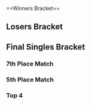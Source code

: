 {{DISPLAYTITLE:MLG Anaheim 2006}}{{SetGame|melee}}
{{tabs static
|name1=Overview
|link1=MLG/2006/Anaheim
|name2=Singles Bracket
|link2=MLG/2006/Anaheim/Singles Bracket
|This=2
}}<br/>
==Winners Bracket==
{{32DEWBracketA
|tourneylink=MLG/2006/Anaheim
|tourneyname=MLG Anaheim 2006
|r1m1p1=Ken |r1m1p1flag=us |r1m1p1score=3 |r1m1win=1
|r1m1p2=Mr. Pbody |r1m1p2flag=us |r1m1p2score=0
|r1m2p1=KillaOR |r1m2p1flag=us |r1m2p1score=0 |r1m2win=2
|r1m2p2=Husband |r1m2p2flag=us |r1m2p2score=3

|r1m3p1=Rob$ |r1m3p1flag=us |r1m3p1score=3 |r1m3win=1
|r1m3p2=The Germ |r1m3p2flag=us |r1m3p2score=0
|r1m3p1char1=falco |r1m3p2char1=falco |r1m3p1stock1=1 |r1m3p2stock1=0 |r1m3win1=1 |r1m3stage1=Pokémon Stadium
|r1m3p1char2=falco |r1m3p2char2=falco |r1m3p1stock2=1 |r1m3p2stock2=0 |r1m3win2=1 |r1m3stage2=Final Destination
|r1m3p1char3=falco |r1m3p2char3=falco |r1m3p1stock3=2 |r1m3p2stock3=0 |r1m3win3=1 |r1m3stage3=Dream Land
|r1m3details={{BracketMatchDetails|reddit=|comment=|vodgame1=https://youtu.be/RHL2uT3ZJ-8
|vodgame2=https://youtu.be/Fry0rJDItIU
|vodgame3=https://youtu.be/F_z_NH9nwfg}}

|r1m4p1=SilentSpectre |r1m4p1flag=us |r1m4p1score=1 |r1m4win=2
|r1m4p2=Tink |r1m4p2flag=us |r1m4p2score=3
|r1m5p1=Mew2King |r1m5p1flag=us |r1m5p1score=3 |r1m5win=1
|r1m5p2=Knivez |r1m5p2flag=us |r1m5p2score=1
|r1m6p1=Forward |r1m6p1flag=us |r1m6p1score=0 |r1m6win=2
|r1m6p2=King |r1m6p2flag=ca |r1m6p2score=3
|r1m7p1=FastLikeTree |r1m7p1flag=us |r1m7p1score=3 |r1m7win=1
|r1m7p2=BloodOfTheFallen |r1m7p2flag=us |r1m7p2score=2
|r1m8p1=Arash |r1m8p1flag=us |r1m8p1score=0 |r1m8win=2
|r1m8p2=KoreanDJ |r1m8p2flag=us |r1m8p2score=3

|r1m9p1=ChuDat |r1m9p1flag=us |r1m9p1score=3 |r1m9win=1
|r1m9p2=Mike Y |r1m9p2flag=us |r1m9p2score=1
|r1m10p1=Taj |r1m10p1flag=us |r1m10p1score=0 |r1m10win=2
|r1m10p2=Dope |r1m10p2flag=us |r1m10p2score=3
|r1m11p1=HugS |r1m11p1flag=us |r1m11p1score=3 |r1m11win=1
|r1m11p2=Kaiser |r1m11p2flag=us |r1m11p2score=0
|r1m12p1=Wolf |r1m12p1flag=us |r1m12p1score=0 |r1m12win=2
|r1m12p2=Caveman |r1m12p2flag=us |r1m12p2score=3

|r1m13p1=Isai |r1m13p1flag=us |r1m13p1score=3 |r1m13win=1
|r1m13p2=DieSuperFly |r1m13p2flag=us |r1m13p2score=1
|r1m13p1char1=cf |r1m13p2char1=sheik |r1m13p1stock1=3 |r1m13p2stock1=0 |r1m13win1=1 |r1m13stage1=Dream Land
|r1m13p1char2=cf |r1m13p2char2=fox |r1m13p1stock2=0 |r1m13p2stock2=2 |r1m13win2=2 |r1m13stage2=Jungle Japes
|r1m13p1char3=cf |r1m13p2char3=fox |r1m13p1stock3=1 |r1m13p2stock3=0 |r1m13win3=1 |r1m13stage3=Pokémon Stadium
|r1m13p1char4=cf |r1m13p2char4=fox |r1m13p1stock4=1 |r1m13p2stock4=0 |r1m13win4=1 |r1m13stage4=Battlefield
|r1m13details={{BracketMatchDetails|reddit=|comment=|vodgame1=https://youtu.be/YKKC7xVIvoQ
|vodgame2=https://youtu.be/wNVdldVqEWY
|vodgame3=https://youtu.be/L7AZwAqH0Es
|vodgame4=https://youtu.be/BA3GiwYKSvk}}

|r1m14p1=Straight |r1m14p1flag=us |r1m14p1score=1 |r1m14win=2
|r1m14p2=Wife |r1m14p2flag=us |r1m14p2score=3
|r1m15p1=Eddie |r1m15p1flag=us |r1m15p1score={{win}} |r1m15win=1
|r1m15p2=Manacloud |r1m15p2flag=us |r1m15p2score=
|r1m16p1=PandaX |r1m16p1flag=us |r1m16p1score=0 |r1m16win=2
|r1m16p2=PC Chris |r1m16p2flag=us |r1m16p2score=3

|r2m1p1=Ken |r2m1p1flag=us |r2m1p1score=3 |r2m1win=1
|r2m1p2=Husband |r2m1p2flag=us |r2m1p2score=1
|r2m2p1=Rob$ |r2m2p1flag=us |r2m2p1score=2 |r2m2win=2
|r2m2p2=Tink |r2m2p2flag=us |r2m2p2score=3
|r2m3p1=Mew2King |r2m3p1flag=us |r2m3p1score=3 |r2m3win=1
|r2m3p2=King |r2m3p2flag=ca |r2m3p2score=0
|r2m4p1=FastLikeTree |r2m4p1flag=us |r2m4p1score=2 |r2m4win=2
|r2m4p2=KoreanDJ |r2m4p2flag=us |r2m4p2score=3

|r2m5p1=ChuDat |r2m5p1flag=us |r2m5p1score=3 |r2m5win=1
|r2m5p2=Dope |r2m5p2flag=us |r2m5p2score=1
|r2m5p1char1=ic |r2m5p2char1=fox |r2m5p1stock1=3 |r2m5p2stock1=0 |r2m5win1=1 |r2m5stage1=Fountain of Dreams
|r2m5p1char2=marth |r2m5p2char2=falco |r2m5p1stock2=1 |r2m5p2stock2=0 |r2m5win2=1 |r2m5stage2=Rainbow Cruise
|r2m5p1char3=ic |r2m5p2char3=falco |r2m5p1stock3=0 |r2m5p2stock3=1 |r2m5win3=2 |r2m5stage3=Pokémon Stadium
|r2m5p1char4=ic |r2m5p2char4=falco |r2m5p1stock4=2 |r2m5p2stock4=0 |r2m5win4=1 |r2m5stage4=Dream Land
|r2m5details={{BracketMatchDetails|reddit=|comment=|vodgame1=https://youtu.be/8GP_nQywQuU
|vodgame2=https://youtu.be/0kHTp7U7PAQ
|vodgame3=https://youtu.be/5zjOH_bcLvs
|vodgame4=https://youtu.be/-91v0x-xRhw}}

|r2m6p1=HugS |r2m6p1flag=us |r2m6p1score=3 |r2m6win=1
|r2m6p2=Caveman |r2m6p2flag=us |r2m6p2score=2

|r2m7p1=Isai |r2m7p1flag=us |r2m7p1score=3 |r2m7win=1
|r2m7p2=Wife |r2m7p2flag=us |r2m7p2score=1
|r2m7p1char1=sheik |r2m7p2char1=peach |r2m7p1stock1=1 |r2m7p2stock1=0 |r2m7win1=1 |r2m7stage1=Fountain of Dreams
|r2m7p1char2=cf |r2m7p2char2=peach |r2m7p1stock2=2 |r2m7p2stock2=0 |r2m7win2=1 |r2m7stage2=Mute City
|r2m7p1char3=sheik |r2m7p2char3=peach |r2m7p1stock3=0 |r2m7p2stock3=2 |r2m7win3=2 |r2m7stage3=Yoshi's Story
|r2m7p1char4=cf |r2m7p2char4=peach |r2m7p1stock4=1 |r2m7p2stock4=0 |r2m7win4=1 |r2m7stage4=Dream Land
|r2m7details={{BracketMatchDetails|reddit=|comment=|vodgame1=https://youtu.be/hUUfoH_uyJU
|vodgame2=https://youtu.be/TXmEdyx5XHc
|vodgame3=https://youtu.be/IGXWUPaDsZU
|vodgame4=https://youtu.be/71jOIQ6OhFE}}

|r2m8p1=Eddie |r2m8p1flag=us |r2m8p1score=0 |r2m8win=2
|r2m8p2=PC Chris |r2m8p2flag=us |r2m8p2score=3

|r3m1p1=Ken |r3m1p1flag=us |r3m1p1score=3 |r3m1win=1
|r3m1p2=Tink |r3m1p2flag=us |r3m1p2score=0
|r3m2p1=Mew2King |r3m2p1flag=us |r3m2p1score=3 |r3m2win=1
|r3m2p2=KoreanDJ |r3m2p2flag=us |r3m2p2score=0
|r3m3p1=ChuDat |r3m3p1flag=us |r3m3p1score=3 |r3m3win=1
|r3m3p2=HugS |r3m3p2flag=us |r3m3p2score=1
|r3m4p1=Isai |r3m4p1flag=us |r3m4p1score=2 |r3m4win=2
|r3m4p2=PC Chris |r3m4p2flag=us |r3m4p2score=3

|r4m1p1=Ken |r4m1p1flag=us |r4m1p1score=3 |r4m1win=1
|r4m1p2=Mew2King |r4m1p2flag=us |r4m1p2score=0
|r4m1p1char1=marth |r4m1p2char1=fox |r4m1p1stock1=2 |r4m1p2stock1=0 |r4m1win1=1 |r4m1stage1=Dream Land
|r4m1p1char2=marth |r4m1p2char2=fox |r4m1p1stock2=1 |r4m1p2stock2=0 |r4m1win2=1 |r4m1stage2=Pokémon Stadium
|r4m1p1char3=marth |r4m1p2char3=fox |r4m1p1stock3=1 |r4m1p2stock3=0 |r4m1win3=1 |r4m1stage3=Yoshi's Story
|r4m1date=
|r4m1finished=
|r4m1details={{BracketMatchDetails|lrthread=|vodgame1=https://www.youtube.com/watch?v=Jg9Rn0qs-gE|vodgame2=https://www.youtube.com/watch?v=KDY_K1ERSRk|vodgame3=https://www.youtube.com/watch?v=gkEjI1oHtM4}}

|r4m2p1=ChuDat |r4m2p1flag=us |r4m2p1score=3 |r4m2win=1
|r4m2p2=PC Chris |r4m2p2flag=us |r4m2p2score=1
|r4m2p1char1=ic |r4m2p2char1=fox |r4m2p1stock1=0 |r4m2p2stock1=1 |r4m2win1=2 |r4m2stage1=Battlefield
|r4m2p1char2=ic |r4m2p2char2=fox |r4m2p1stock2=1 |r4m2p2stock2=0 |r4m2win2=1 |r4m2stage2=Final Destination
|r4m2p1char3=ic |r4m2p2char3=fox |r4m2p1stock3=1 |r4m2p2stock3=0 |r4m2win3=1 |r4m2stage3=Corneria
|r4m2p1char4=ic |r4m2p2char4=fox |r4m2p1stock4=1 |r4m2p2stock4=0 |r4m2win4=1 |r4m2stage4=Pokémon Stadium
|r4m2details={{BracketMatchDetails|reddit=|comment=|vodgame1=https://youtu.be/28EA4qfuyzQ
|vodgame2=https://youtu.be/7OxTfW1mXX4
|vodgame3=https://youtu.be/jGRCNCdLQPA
|vodgame4=https://youtu.be/eM0svlXtqR0}}
}}
==Losers Bracket==
{{32DELBracketSmwA
|tourneylink=MLG/2006/Anaheim
|tourneyname=MLG Anaheim 2006
|l1placement=25-32
|l2placement=17-24
|l3placement=13-16
|l4placement=9-12
|l5placement=
|l6placement=

|l1m1p1=Mr. Pbody |l1m1p1flag=us |l1m1p1score=0 |l1m1win=2
|l1m1p2=KillaOR |l1m1p2flag=us |l1m1p2score=3

|l1m2p1=The Germ |l1m2p1flag=us |l1m2p1score=1 |l1m2win=2
|l1m2p2=SilentSpectre |l1m2p2flag=us |l1m2p2score=3
|l1m2p1char1=falco |l1m2p2char1=cf |l1m2p1stock1=0 |l1m2p2stock1=3 |l1m2win1=2 |l1m2stage1=Yoshi's Story
|l1m2p1char2=falco |l1m2p2char2=cf |l1m2p1stock2=0 |l1m2p2stock2=3 |l1m2win2=2 |l1m2stage2=Final Destination
|l1m2p1char3=falco |l1m2p2char3=cf |l1m2p1stock3=1 |l1m2p2stock3=0 |l1m2win3=1 |l1m2stage3=Pokémon Stadium
|l1m2p1char4=falco |l1m2p2char4=cf |l1m2p1stock4=0 |l1m2p2stock4=2 |l1m2win4=2 |l1m2stage4=Battlefield

|l1m3p1=Knivez |l1m3p1flag=us |l1m3p1score=0 |l1m3win=2
|l1m3p2=Forward |l1m3p2flag=us |l1m3p2score=3
|l1m4p1=BloodOfTheFallen |l1m4p1flag=us |l1m4p1score=3 |l1m4win=1
|l1m4p2=Arash |l1m4p2flag=us |l1m4p2score=1
|l1m5p1=Mike Y |l1m5p1flag=us |l1m5p1score=0 |l1m5win=2
|l1m5p2=Taj |l1m5p2flag=us |l1m5p2score=3
|l1m6p1=Kaiser |l1m6p1flag=us |l1m6p1score=3 |l1m6win=1
|l1m6p2=Wolf |l1m6p2flag=us |l1m6p2score=1
|l1m7p1=DieSuperFly |l1m7p1flag=us |l1m7p1score=3 |l1m7win=1
|l1m7p2=Straight |l1m7p2flag=us |l1m7p2score=1
|l1m8p1=Manacloud |l1m8p1flag=us |l1m8p1score=3 |l1m8win=1
|l1m8p2=PandaX |l1m8p2flag=us |l1m8p2score=1

|l2m1p1=Eddie |l2m1p1flag=us |l2m1p1score=3 |l2m1win=1
|l2m1p2=KillaOR |l2m1p2flag=us |l2m1p2score=2
|l2m2p1=Wife |l2m2p1flag=us |l2m2p1score=1 |l2m2win=2
|l2m2p2=SilentSpectre |l2m2p2flag=us |l2m2p2score=3
|l2m3p1=Caveman |l2m3p1flag=us |l2m3p1score=3 |l2m3win=1
|l2m3p2=Forward |l2m3p2flag=us |l2m3p2score=2
|l2m4p1=Dope |l2m4p1flag=us |l2m4p1score=3 |l2m4win=1
|l2m4p2=BloodOfTheFallen |l2m4p2flag=us |l2m4p2score=0
|l2m5p1=FastLikeTree |l2m5p1flag=us |l2m5p1score=3 |l2m5win=1
|l2m5p2=Taj |l2m5p2flag=us |l2m5p2score=1
|l2m6p1=King |l2m6p1flag=ca |l2m6p1score=3 |l2m6win=1
|l2m6p2=Kaiser |l2m6p2flag=us |l2m6p2score=1
|l2m7p1=Rob$ |l2m7p1flag=us |l2m7p1score=3 |l2m7win=1
|l2m7p2=DieSuperFly |l2m7p2flag=us |l2m7p2score=1
|l2m8p1=Husband |l2m8p1flag=us |l2m8p1score={{win}} |l2m8win=1
|l2m8p2=Manacloud |l2m8p2flag=us |l2m8p2score=

|l3m1p1=Eddie |l3m1p1flag=us |l3m1p1score=1 |l3m1win=2
|l3m1p2=SilentSpectre |l3m1p2flag=us |l3m1p2score=3
|l3m2p1=Caveman |l3m2p1flag=us |l3m2p1score=1 |l3m2win=2
|l3m2p2=Dope |l3m2p2flag=us |l3m2p2score=3
|l3m3p1=FastLikeTree |l3m3p1flag=us |l3m3p1score=2 |l3m3win=2
|l3m3p2=King |l3m3p2flag=ca |l3m3p2score=3
|l3m4p1=Rob$ |l3m4p1flag=us |l3m4p1score=3 |l3m4win=1
|l3m4p2=Husband |l3m4p2flag=us |l3m4p2score=0

|l4m1p1=KoreanDJ |l4m1p1flag=us |l4m1p1score=3 |l4m1win=1
|l4m1p2=SilentSpectre |l4m1p2flag=us |l4m1p2score=1
|l4m2p1=Tink |l4m2p1flag=us |l4m2p1score=0 |l4m2win=2
|l4m2p2=Dope |l4m2p2flag=us |l4m2p2score=3
|l4m3p1=Isai |l4m3p1flag=us |l4m3p1score={{win}} |l4m3win=1
|l4m3p2=King |l4m3p2flag=ca |l4m3p2score=
|l4m4p1=HugS |l4m4p1flag=us |l4m4p1score=3 |l4m4win=1
|l4m4p2=Rob$ |l4m4p2flag=us |l4m4p2score=0

|l5m1p1=KoreanDJ |l5m1p1flag=us |l5m1p1score=3 |l5m1win=1
|l5m1p2=Dope |l5m1p2flag=us |l5m1p2score=2
|l5m1p1char1=fox |l5m1p2char1=falco |l5m1p1stock1=3 |l5m1p2stock1=0 |l5m1win1=1 |l5m1stage1=Pokémon Stadium
|l5m1p1char2=fox |l5m1p2char2=falco |l5m1p1stock2=0 |l5m1p2stock2=2 |l5m1win2=2 |l5m1stage2=Battlefield
|l5m1p1char3=fox |l5m1p2char3=falco |l5m1p1stock3=2 |l5m1p2stock3=0 |l5m1win3=1 |l5m1stage3=Onett
|l5m1p1char4=fox |l5m1p2char4=falco |l5m1p1stock4=0 |l5m1p2stock4=1 |l5m1win4=2 |l5m1stage4=Rainbow Cruise
|l5m1p1char5=fox |l5m1p2char5=falco |l5m1p1stock5=2 |l5m1p2stock5=0 |l5m1win5=1 |l5m1stage5=Fountain of Dreams
|l5m1details={{BracketMatchDetails|reddit=|comment=|vodgame1=https://youtu.be/hrb4WQ8qC3s
|vodgame2=https://youtu.be/85uIJGmZYYw
|vodgame3=https://youtu.be/CAJZrZMUeUs
|vodgame4=https://youtu.be/VPEhDZAi-WM
|vodgame5=https://youtu.be/6TiQ7bF3Tk8}}

|l5m2p1=Isai |l5m2p1flag=us |l5m2p1score={{win}} |l5m2win=1
|l5m2p2=HugS |l5m2p2flag=us |l5m2p2score=
|l5m2p1char1=cf |l5m2p2char1=samus |l5m2p1stock1=1 |l5m2p2stock1=0 |l5m2win1=1 |l5m2stage1=Pokémon Stadium
|l5m2details={{BracketMatchDetails|reddit=|comment=|vod=https://youtu.be/ctnmwLcmrmQ}}

|l6m1p1=PC Chris |l6m1p1flag=us |l6m1p1score=3 |l6m1win=1
|l6m1p2=KoreanDJ |l6m1p2flag=us |l6m1p2score=2
|l6m1p1char1=marth |l6m1p2char1=fox |l6m1p1stock1=3 |l6m1p2stock1=0 |l6m1win1=1 |l6m1stage1=Battlefield
|l6m1p1char2=marth |l6m1p2char2=sheik |l6m1p1stock2=0 |l6m1p2stock2=1 |l6m1win2=2 |l6m1stage2=Fountain of Dreams
|l6m1p1char3=marth |l6m1p2char3=fox |l6m1p1stock3=0 |l6m1p2stock3=1 |l6m1win3=2 |l6m1stage3=Pokémon Stadium
|l6m1p1char4=marth |l6m1p2char4=fox |l6m1p1stock4=2 |l6m1p2stock4=0 |l6m1win4=1 |l6m1stage4=Yoshi's Story
|l6m1p1char5=falco |l6m1p2char5=fox |l6m1p1stock5=1 |l6m1p2stock5=0 |l6m1win5=1 |l6m1stage5=Dream Land
|l6m1details={{BracketMatchDetails|reddit=|comment=|vodgame1=https://youtu.be/7tGjYBXZ9Kk
|vodgame2=https://youtu.be/n8-i8lsnuL8
|vodgame3=https://youtu.be/v1Z6QmRKOho
|vodgame4=https://youtu.be/k-M1vkXNA1c
|vodgame5=https://youtu.be/HZI0Acf4kqo}}

|l6m2p1=Mew2King |l6m2p1flag=us |l6m2p1score=2 |l6m2win=2
|l6m2p2=Isai |l6m2p2flag=us |l6m2p2score=3
|l6m2p1char1=fox |l6m2p2char1=cf |l6m2p1stock1=0 |l6m2p2stock1=1 |l6m2win1=2 |l6m2stage1=Pokémon Stadium
|l6m2p1char2=fox |l6m2p2char2=cf |l6m2p1stock2=1 |l6m2p2stock2=0 |l6m2win2=1 |l6m2stage2=Yoshi's Story
|l6m2p1char3=fox |l6m2p2char3=cf |l6m2p1stock3=2 |l6m2p2stock3=0 |l6m2win3=1 |l6m2stage3=Dream Land
|l6m2p1char4=fox |l6m2p2char4=cf |l6m2p1stock4=0 |l6m2p2stock4=2 |l6m2win4=2 |l6m2stage4=Kongo Jungle
|l6m2p1char5=fox |l6m2p2char5=cf |l6m2p1stock5=0 |l6m2p2stock5=2 |l6m2win5=2 |l6m2stage5=Battlefield
|l6m2date=
|l6m2finished=
|l6m2details={{BracketMatchDetails|lrthread=|vodgame1=https://www.youtube.com/watch?v=LPGWt99DOIU|vodgame2=https://www.youtube.com/watch?v=vZSNqespR44|vodgame3=https://www.youtube.com/watch?v=4NDUic5P5QU|vodgame4=https://www.youtube.com/watch?v=gOa59ELImi0|vodgame5=https://www.youtube.com/watch?v=Xif57EQx3AI}}
}}
<onlyinclude>
==Final Singles Bracket==
===7th Place Match===
{{2SEBracketSmw
|tourneylink=MLG/2006/Anaheim
|tourneyname=MLG Anaheim 2006
|r1loserplacement=8
|r1winnerplacement=7
|R1=7th Place Match
|column-width=160

|r1m1p1=Dope |r1m1p1flag=us |r1m1p1score=
|r1m1p2=HugS |r1m1p2flag=us |r1m1p2score={{win}}
|r1m1win=2
}}

===5th Place Match===
{{2SEBracketSmw
|tourneylink=MLG/2006/Anaheim
|tourneyname=MLG Anaheim 2006
|r1loserplacement=6
|r1winnerplacement=5
|R1=5th Place Match
|column-width=160

|r1m1p1=KoreanDJ |r1m1p1flag=us |r1m1p1score=
|r1m1p2=Mew2King |r1m1p2flag=us |r1m1p2score={{win}}
|r1m1win=2
}}
===Top 4===
{{DEFinalSmwBracket
|tourneylink=MLG/2006/Anaheim
|tourneyname=MLG Anaheim 2006
|l1placement=4
|r2placement=3
|r3loserplacement=2
|r3winnerplacement=1
|disableheads=true
|column-width=150

<!-- FROM WINNERS -->
|r1m1p1=Ken |r1m1p1flag=us |r1m1p1score=3
|r1m1p2=ChuDat |r1m1p2flag=us |r1m1p2score=1
|r1m1win=1
|r1m1p1char1=cf |r1m1p2char1=yl |r1m1p1stock1=2 |r1m1p2stock1=0 |r1m1win1=1 |r1m1stage1=Pokémon Stadium
|r1m1p1char2=marth |r1m1p2char2=ic |r1m1p1stock2=0 |r1m1p2stock2=1 |r1m1win2=2 |r1m1stage2=Final Destination
|r1m1p1char3=marth |r1m1p2char3=ic |r1m1p1stock3=2 |r1m1p2stock3=0 |r1m1win3=1 |r1m1stage3=Battlefield
|r1m1p1char4=marth |r1m1p2char4=yl |r1m1p1stock4=1 |r1m1p2stock4=0 |r1m1win4=1 |r1m1stage4=Poké Floats
|r1m1date=
|r1m1finished=
|r1m1details={{BracketMatchDetails|lrthread=|vodgame1=https://www.youtube.com/watch?v=LCO3-ep9f_c|vodgame2=https://www.youtube.com/watch?v=lknN5tiN910|vodgame3=https://www.youtube.com/watch?v=I6ZHjSzYuxk|vodgame4=https://www.youtube.com/watch?v=Zyaf_mFVoto}}

<!-- FROM LOSERS -->
|l1m1p1=PC Chris |l1m1p1flag=us |l1m1p1score=6
|l1m1p2=Isai |l1m1p2flag=us |l1m1p2score=4
|l1m1win=1
|l1m1p1char1=fox |l1m1p2char1=cf |l1m1p1stock1=2 |l1m1p2stock1=0 |l1m1win1=1 |l1m1stage1=Final Destination
|l1m1p1char2=fox |l1m1p2char2=cf |l1m1p1stock2=0 |l1m1p2stock2=1 |l1m1win2=2 |l1m1stage2=Pokémon Stadium
|l1m1p1char3=sheik |l1m1p2char3=marth |l1m1p1stock3=2 |l1m1p2stock3=0 |l1m1win3=1 |l1m1stage3=Fountain of Dreams
|l1m1p1char4=fox |l1m1p2char4=cf |l1m1p1stock4=0 |l1m1p2stock4=2 |l1m1win4=2 |l1m1stage4=Kongo Jungle
|l1m1p1char5=fox |l1m1p2char5=cf |l1m1p1stock5=3 |l1m1p2stock5=0 |l1m1win5=1 |l1m1stage5=Corneria
|l1m1details={{BracketMatchDetails|reddit=|comment=The score of 3-2 from Round 3 was carried over to this set. Thus, PC Chris won this set 6-4.|vodgame1=https://youtu.be/7VPAM1Krj1w
|vodgame2=https://youtu.be/3oOmzhH68R8
|vodgame3=https://youtu.be/16RlC-UK2qc
|vodgame4=https://youtu.be/TUm0gqWfYpg
|vodgame5=https://youtu.be/jACVuSG3-to}}

<!-- LOSERS FINALS -->
|r2m1p1=ChuDat |r2m1p1flag=us |r2m1p1score=4
|r2m1p2=PC Chris |r2m1p2flag=us |r2m1p2score=6
|r2m1win=2
|r2m1p1char1=ic |r2m1p2char1=falco |r2m1p1stock1=0 |r2m1p2stock1=2 |r2m1win1=2 |r2m1stage1=Onett
|r2m1p1char2=ic |r2m1p2char2=falco |r2m1p1stock2=0 |r2m1p2stock2=1 |r2m1win2=2 |r2m1stage2=Pokémon Stadium
|r2m1p1char3=ic |r2m1p2char3=falco |r2m1p1stock3=0 |r2m1p2stock3=1 |r2m1win3=2 |r2m1stage3=Final Destination
|r2m1p1char4=ic |r2m1p2char4=falco |r2m1p1stock4=1 |r2m1p2stock4=0 |r2m1win4=1 |r2m1stage4=Dream Land
|r2m1p1char5=ic |r2m1p2char5=falco |r2m1p1stock5=0 |r2m1p2stock5=3 |r2m1win5=2 |r2m1stage5=Rainbow Cruise
|r2m1p1char6=ic |r2m1p2char6=falco |r2m1p1stock6=0 |r2m1p2stock6=2 |r2m1win6=2 |r2m1stage6=Green Greens
|r2m1date=
|r2m1finished=
|r2m1details={{BracketMatchDetails|lrthread=|vodgame1=https://www.youtube.com/watch?v=zVuIDqhzm7A|vodgame2=https://www.youtube.com/watch?v=q4eemzARjdM|vodgame3=https://www.youtube.com/watch?v=v-xybyvjmks|vodgame4=https://www.youtube.com/watch?v=TflMWBZslHM|vodgame5=https://www.youtube.com/watch?v=_I_I1bmzQBw|vodgame6=https://www.youtube.com/watch?v=tAmp7O5YrxY|comment=By MLG rules, Losers Bracket rematches were played as Bo11s where the score from the first set carried over. In this case, ChuDat won 3-1 in Winners, so the overall score was 6-4 in PC Chris' favor.}}

<!-- GRAND FINALS -->
|r3m1p1=Ken |r3m1p1flag=us |r3m1p1score=1 |r3m2p1score=3
|r3m1p2=PC Chris |r3m1p2flag=us |r3m1p2score=3 |r3m2p2score=2
|r3m1win=1
|r3m1p1char1=marth |r3m1p2char1=falco |r3m1p1stock1=1 |r3m1p2stock1=0 |r3m1win1=1 |r3m1stage1=Battlefield
|r3m1p1char2=marth |r3m1p2char2=falco |r3m1p1stock2=0 |r3m1p2stock2=3 |r3m1win2=2 |r3m1stage2=Pokémon Stadium
|r3m1p1char3=marth |r3m1p2char3=falco |r3m1p1stock3=0 |r3m1p2stock3=1 |r3m1win3=2 |r3m1stage3=Final Destination
|r3m1p1char4=marth |r3m1p2char4=falco |r3m1p1stock4=0 |r3m1p2stock4=1 |r3m1win4=2 |r3m1stage4=Yoshi's Story

|r3m2p1char1=marth |r3m2p2char1=falco |r3m2p1stock1=0 |r3m2p2stock1=1 |r3m2win1=2 |r3m2stage1=Yoshi's Story
|r3m2p1char2=marth |r3m2p2char2=falco |r3m2p1stock2=2 |r3m2p2stock2=0 |r3m2win2=1 |r3m2stage2=Battlefield
|r3m2p1char3=marth |r3m2p2char3=falco |r3m2p1stock3=2 |r3m2p2stock3=0 |r3m2win3=1 |r3m2stage3=Pokémon Stadium
|r3m2p1char4=marth |r3m2p2char4=falco |r3m2p1stock4=0 |r3m2p2stock4=1 |r3m2win4=2 |r3m2stage4=Dream Land
|r3m2p1char5=marth |r3m2p2char5=falco |r3m2p1stock5=1 |r3m2p2stock5=0 |r3m2win5=1 |r3m2stage5=Mute City
|r3m1date=
|r3m1finished=
|r3m1details={{BracketMatchDetails|lrthread=|vodgame1=https://www.youtube.com/watch?v=_fv2Z-ikYSg|vodgame2=https://www.youtube.com/watch?v=ErMGjihamko|vodgame3=https://www.youtube.com/watch?v=iMoK3fn5BKs|vodgame4=https://www.youtube.com/watch?v=SzY0IlbkRtQ|vod2game1=https://www.youtube.com/watch?v=9okPjKOMHVw|vod2game2=https://www.youtube.com/watch?v=mJKwKmaXkBo|vod2game3=https://www.youtube.com/watch?v=HXNjPn9D_qA|vod2game4=https://www.youtube.com/watch?v=h2XICtEe-Jo|vod2game5=https://www.youtube.com/watch?v=QOOGfYEwK70}}
}}
</onlyinclude>
